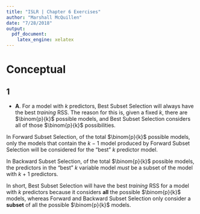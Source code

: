 ```yaml
---
title: "ISLR | Chapter 6 Exercises"
author: "Marshall McQuillen"
date: "7/28/2018"
output: 
  pdf_document: 
    latex_engine: xelatex
---
```


# Conceptual

## 1

* **A**. For a model with $k$ predictors, Best Subset Selection will always have the best *training* RSS. The reason for this is, given a fixed $k$, there are $\binom{p}{k}$ possible models, and Best Subset Selection considers all of those $\binom{p}{k}$ possibilities.

\setlength{\leftskip}{1cm}

In Forward Subset Selection, of the total $\binom{p}{k}$ possible models, only the models that contain the $k~-~1$ model produced by Forward Subset Selection will be considered for the "best" $k$ predictor model.

In Backward Subset Selection, of the total $\binom{p}{k}$ possible models, the predictors in the "best" $k$ variable model *must* be a subset of the model with $k~+~1$ predictors.

In short, Best Subset Selection will have the best *training* RSS for a model with $k$ predictors because it considers **all** the possible $\binom{p}{k}$ models, whereas Forward and Backward Subset Selection only consider a **subset** of all the possible $\binom{p}{k}$ models.

\setlength{\leftskip}{0pt}